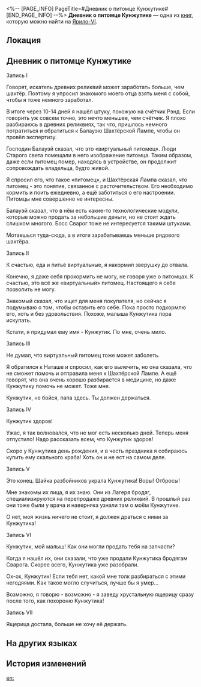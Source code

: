 <%-- [PAGE_INFO]
PageTitle=#Дневник о питомце Кунжутике#
[END_PAGE_INFO] --%>
{{Дополнить}}
{{Книга Инфобокс
|id           = 067
|Название     = 
|Изображение  = Предмет Записи.png
|Мир          = Ярило-VI
|Томов        = 1
|Автор        = <!--нужно добавить-->
|Описание     = Дневник о содержании домашних животных... Но могут ли виртуальные животные считаться настоящими питомцами?
|Том1         = {{tx}}
|Источник1    = {{tx|Отсутствует источник}}
|Персонажи    = 
|Фракции      = 
}}
'''Дневник о питомце Кунжутике''' — одна из [[Книги|книг]], которую можно найти на [[Ярило-VI]].

==Локация==
{{Отметка карты|<!--название карты-->|<!--id отметки-->}}

==Дневник о питомце Кунжутике==
Запись I

Говорят, искатель древних реликвий может заработать больше, чем шахтёр. Поэтому я упросил знакомого моего отца взять меня с собой, чтобы я тоже немного заработал.

В итоге через 10-14 дней я нашёл штуку, похожую на счётчик Рэнд. Если говорить уж совсем точно, это нечто меньшее, чем счётчик. Я плохо разбираюсь в древних реликвиях, так что, пришлось немного потратиться и обратиться к Балауэю Шахтёрской Лампе, чтобы он провёл экспертизу.

Господин Балауэй сказал, что это «виртуальный питомец». Люди Старого света помещали в него изображение питомца. Таким образом, даже если питомец помер, находясь в устройстве, он продолжит сопровождать владельца, будто живой.

Я спросил его, что такое «питомец», и Шахтёрская Лампа сказал, что питомец - это понятие, связанное с расточительством. Его необходимо кормить и поить ежедневно, а ещё заботиться о его настроении. Питомцы мне совершенно не интересны.

Балауэй сказал, что в нём есть какие-то технологические модули, которые можно продать за небольшие деньги, но не стоит ждать слишком многого. Босс Сварог тоже не интересуется такими штуками.

Мотаешься туда-сюда, а в итоге зарабатываешь меньше рядового шахтёра.


Запись II

К счастью, еда и питьё виртуальные, я накормил зверушку до отвала.

Конечно, я даже себя прокормить не могу, не говоря уже о питомцах. К счастью, это всё же «виртуальный» питомец. Настоящего я себе позволить не могу.

Знакомый сказал, что ищет для меня покупателя, но сейчас я подумываю о том, чтобы оставить его себе. Пока просто подкормлю его, хоть и без удовольствия. Похоже, малыша Кунжутика пора искупать.

Кстати, я придумал ему имя - Кунжутик. По мне, очень мило.


Запись III

Не думал, что виртуальный питомец тоже может заболеть.

Я обратился к Наташе и спросил, как его вылечить, но она сказала, что не сможет помочь и отправила меня к Шахтёрской Лампе. А ещё говорят, что она очень хорошо разбирается в медицине, но даже Кунжутику помочь не может. Тоже мне.

Кунжутик, не бойся, папа здесь. Ты должен держаться.


Запись IV

Кунжутик здоров!

Ужас, я так волновался, что не мог есть несколько дней. Теперь меня отпустило! Надо рассказать всем, что Кунжутик здоров!

Скоро у Кунжутика день рождения, и в честь праздника я собираюсь купить ему скального краба! Хоть он и не ест на самом деле.


Запись V

Это конец. Шайка разбойников украла Кунжутика! Воры! Отбросы!

Мне знакомы их лица, я их знаю. Они из Лагеря бродяг, специализируются на перепродаже древних реликвий. В прошлый раз они тоже были у врача и наверняка узнали там о моём Кунжутике.

О нет, моя жизнь ничего не стоит, я должен драться с ними за Кунжутика!


Запись VI

Кунжутик, мой малыш! Как они могли продать тебя на запчасти?

Когда я нашёл их, они сказали, что уже продали Кунжутика бродягам Сварога. Скорее всего, Кунжутика уже разобрали.

Ох-ох, Кунжутик! Если тебя нет, какой мне толк разбираться с этими негодяями. Как такое могло случиться, лучше бы я умер...

Возможно, я говорю - возможно - я заведу хрустальную ящерицу сразу после того, как похороню Кунжутика!


Запись VII

Ящерица достала, больше не хочу её держать.

==На других языках==
{{На других языках
|en   = Pet Diary: Sesame
|zhs  = 关于宠物「小麻」的日记
|zht  = 關於寵物「小麻」的日記
|ja   = 「マっちゃん」育成日記
|ko   = 반려동물 「소마」에 대한 일기
|es   = Diario sobre la mascota Sésamo
|fr   = Journal de familier&nbsp;: Sésame
|ru   = Дневник о питомце Кунжутике
|th   = บันทึกสัตว์เลี้ยง "Sesame"
|vi   = Nhật Ký Của Thú Cưng "Sesame"
|de   = Tagebuch über Haustier Sesam
|id   = Diari Hewan Peliharaan "Sesame"
|pt   = Diário de Mascote: Sésamo
}}

==История изменений==
{{История изменений|3.5}}

[[en:]]